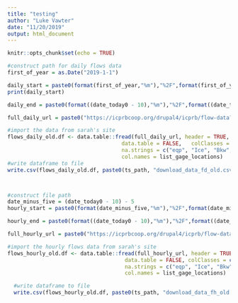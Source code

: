 ```yaml
---
title: "testing"
author: "Luke Vawter"
date: "11/20/2019"
output: html_document
---
```


```r
knitr::opts_chunk$set(echo = TRUE)
```

```r
#construct path for daily flows data
first_of_year = as.Date("2019-1-1")

daily_start = paste0(format(first_of_year,"%m"),"%2F",format(first_of_year,"%d"), "%2F",format(first_of_year,"20%y"))
print(daily_start)

daily_end = paste0(format((date_today0 - 10),"%m"),"%2F",format((date_today0 - 10),"%d"), "%2F",format((date_today0 - 10),"20%y"))

full_daily_url = paste0("https://icprbcoop.org/drupal4/icprb/flow-data?","startdate=", daily_start,"&enddate=" ,daily_end, "&format=daily&submit=Submit")

#import the data from sarah's site
flows_daily_old.df <- data.table::fread(full_daily_url, header = TRUE,
                                    data.table = FALSE,   colClasses = c("character", rep("numeric", 31)), # force cols 2-32 numeric
                                    na.strings = c("eqp", "Ice", "Bkw", "", "#N/A", -999999),
                                    col.names = list_gage_locations)
#write dataframe to file
write.csv(flows_daily_old.df, paste0(ts_path, "download_data_fd_old.csv"), row.names=FALSE)



#construct file path
date_minus_five = (date_today0 - 10) - 5
hourly_start = paste0(format(date_minus_five,"%m"),"%2F",format(date_minus_five,"%d"), "%2F",format(date_minus_five,"20%y"))

hourly_end = paste0(format((date_today0 - 10),"%m"),"%2F",format((date_today0 - 10),"%d"), "%2F",format((date_today0 - 10),"20%y"))

full_hourly_url = paste0("https://icprbcoop.org/drupal4/icprb/flow-data?","startdate=", hourly_start,"&enddate=" ,hourly_end, "&format=hourly&submit=Submit")

#import the hourly flows data from sarah's site
flows_hourly_old.df <- data.table::fread(full_hourly_url, header = TRUE,
                                     data.table = FALSE, colClasses = c("character", rep("numeric", 31)), # force cols 2-32 numeric
                                     na.strings = c("eqp", "Ice", "Bkw", "", "#N/A", -999999),
                                     col.names = list_gage_locations)

  #write dataframe to file
  write.csv(flows_hourly_old.df, paste0(ts_path, "download_data_fh_old.csv"), row.names=FALSE)






```

